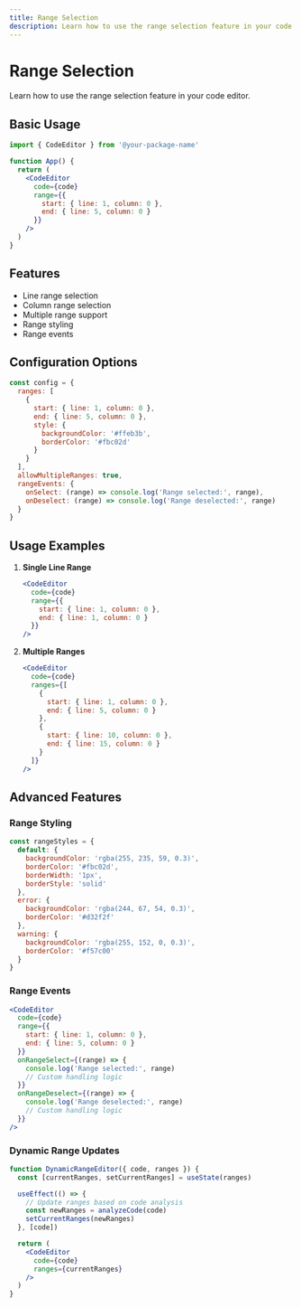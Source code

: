 ```yaml
---
title: Range Selection
description: Learn how to use the range selection feature in your code editor
---
```


# Range Selection

Learn how to use the range selection feature in your code editor.

## Basic Usage

```jsx
import { CodeEditor } from '@your-package-name'

function App() {
  return (
    <CodeEditor
      code={code}
      range={{
        start: { line: 1, column: 0 },
        end: { line: 5, column: 0 }
      }}
    />
  )
}
```

## Features

- Line range selection
- Column range selection
- Multiple range support
- Range styling
- Range events

## Configuration Options

```js
const config = {
  ranges: [
    {
      start: { line: 1, column: 0 },
      end: { line: 5, column: 0 },
      style: {
        backgroundColor: '#ffeb3b',
        borderColor: '#fbc02d'
      }
    }
  ],
  allowMultipleRanges: true,
  rangeEvents: {
    onSelect: (range) => console.log('Range selected:', range),
    onDeselect: (range) => console.log('Range deselected:', range)
  }
}
```

## Usage Examples

1. **Single Line Range**
   ```jsx
   <CodeEditor
     code={code}
     range={{
       start: { line: 1, column: 0 },
       end: { line: 1, column: 0 }
     }}
   />
   ```

2. **Multiple Ranges**
   ```jsx
   <CodeEditor
     code={code}
     ranges={[
       {
         start: { line: 1, column: 0 },
         end: { line: 5, column: 0 }
       },
       {
         start: { line: 10, column: 0 },
         end: { line: 15, column: 0 }
       }
     ]}
   />
   ```

## Advanced Features

### Range Styling

```js
const rangeStyles = {
  default: {
    backgroundColor: 'rgba(255, 235, 59, 0.3)',
    borderColor: '#fbc02d',
    borderWidth: '1px',
    borderStyle: 'solid'
  },
  error: {
    backgroundColor: 'rgba(244, 67, 54, 0.3)',
    borderColor: '#d32f2f'
  },
  warning: {
    backgroundColor: 'rgba(255, 152, 0, 0.3)',
    borderColor: '#f57c00'
  }
}
```

### Range Events

```jsx
<CodeEditor
  code={code}
  range={{
    start: { line: 1, column: 0 },
    end: { line: 5, column: 0 }
  }}
  onRangeSelect={(range) => {
    console.log('Range selected:', range)
    // Custom handling logic
  }}
  onRangeDeselect={(range) => {
    console.log('Range deselected:', range)
    // Custom handling logic
  }}
/>
```

### Dynamic Range Updates

```jsx
function DynamicRangeEditor({ code, ranges }) {
  const [currentRanges, setCurrentRanges] = useState(ranges)

  useEffect(() => {
    // Update ranges based on code analysis
    const newRanges = analyzeCode(code)
    setCurrentRanges(newRanges)
  }, [code])

  return (
    <CodeEditor
      code={code}
      ranges={currentRanges}
    />
  )
}
``` 